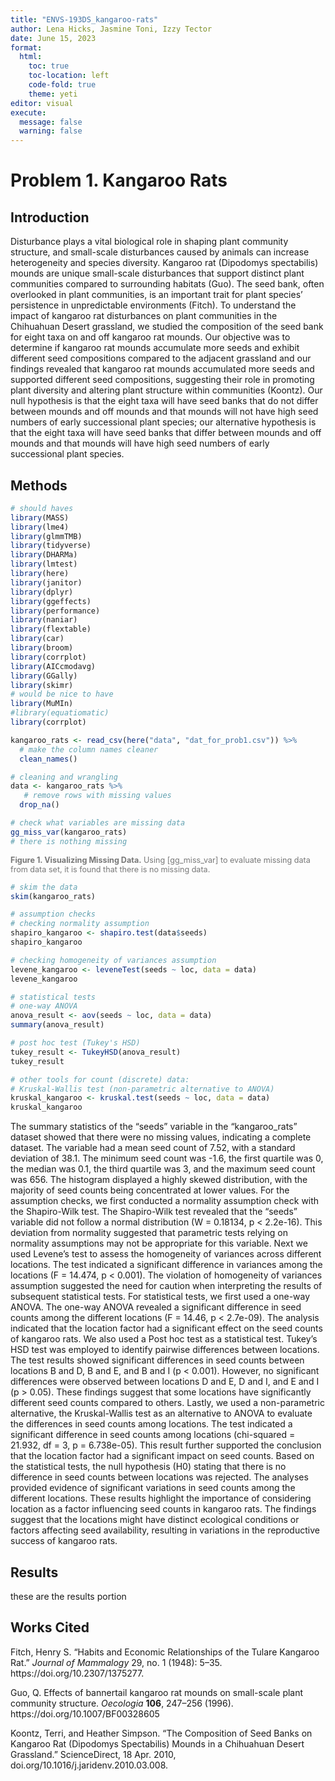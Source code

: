 ```yaml
---
title: "ENVS-193DS_kangaroo-rats"
author: Lena Hicks, Jasmine Toni, Izzy Tector
date: June 15, 2023
format: 
  html:
    toc: true
    toc-location: left
    code-fold: true
    theme: yeti
editor: visual
execute: 
  message: false
  warning: false
---
```


# Problem 1. Kangaroo Rats

## Introduction

Disturbance plays a vital biological role in shaping plant community structure, and small-scale disturbances caused by animals can increase heterogeneity and species diversity. Kangaroo rat (Dipodomys spectabilis) mounds are unique small-scale disturbances that support distinct plant communities compared to surrounding habitats (Guo). The seed bank, often overlooked in plant communities, is an important trait for plant species' persistence in unpredictable environments (Fitch). To understand the impact of kangaroo rat disturbances on plant communities in the Chihuahuan Desert grassland, we studied the composition of the seed bank for eight taxa on and off kangaroo rat mounds. Our objective was to determine if kangaroo rat mounds accumulate more seeds and exhibit different seed compositions compared to the adjacent grassland and our findings revealed that kangaroo rat mounds accumulated more seeds and supported different seed compositions, suggesting their role in promoting plant diversity and altering plant structure within communities (Koontz). Our null hypothesis is that the eight taxa will have seed banks that do not differ between mounds and off mounds and that mounds will not have high seed numbers of early successional plant species; our alternative hypothesis is that the eight taxa will have seed banks that differ between mounds and off mounds and that mounds will have high seed numbers of early successional plant species.

## Methods

```r
# should haves
library(MASS) 
library(lme4)
library(glmmTMB)
library(tidyverse)
library(DHARMa)
library(lmtest)
library(here)
library(janitor)
library(dplyr)
library(ggeffects)
library(performance)
library(naniar)
library(flextable)
library(car)
library(broom)
library(corrplot)
library(AICcmodavg)
library(GGally)
library(skimr)
# would be nice to have
library(MuMIn)
#library(equatiomatic)
library(corrplot)
```

```r
kangaroo_rats <- read_csv(here("data", "dat_for_prob1.csv")) %>% 
  # make the column names cleaner
  clean_names()

# cleaning and wrangling
data <- kangaroo_rats %>%
   # remove rows with missing values
  drop_na()   
```

```r
# check what variables are missing data
gg_miss_var(kangaroo_rats)
# there is nothing missing
```

::: {style="font-size: 90%; color: #787878;"}
**Figure 1. Visualizing Missing Data.** Using \[gg_miss_var\] to evaluate missing data from data set, it is found that there is no missing data.
:::

```r
# skim the data
skim(kangaroo_rats)
```

```r
# assumption checks
# checking normality assumption 
shapiro_kangaroo <- shapiro.test(data$seeds)
shapiro_kangaroo

# checking homogeneity of variances assumption
levene_kangaroo <- leveneTest(seeds ~ loc, data = data)
levene_kangaroo
```

```r
# statistical tests
# one-way ANOVA
anova_result <- aov(seeds ~ loc, data = data)
summary(anova_result)

# post hoc test (Tukey's HSD)
tukey_result <- TukeyHSD(anova_result)
tukey_result 

# other tools for count (discrete) data:
# Kruskal-Wallis test (non-parametric alternative to ANOVA)
kruskal_kangaroo <- kruskal.test(seeds ~ loc, data = data)
kruskal_kangaroo
```

The summary statistics of the "seeds" variable in the "kangaroo_rats" dataset showed that there were no missing values, indicating a complete dataset. The variable had a mean seed count of 7.52, with a standard deviation of 38.1. The minimum seed count was -1.6, the first quartile was 0, the median was 0.1, the third quartile was 3, and the maximum seed count was 656. The histogram displayed a highly skewed distribution, with the majority of seed counts being concentrated at lower values. For the assumption checks, we first conducted a normality assumption check with the Shapiro-Wilk test. The Shapiro-Wilk test revealed that the "seeds" variable did not follow a normal distribution (W = 0.18134, p \< 2.2e-16). This deviation from normality suggested that parametric tests relying on normality assumptions may not be appropriate for this variable. Next we used Levene's test to assess the homogeneity of variances across different locations. The test indicated a significant difference in variances among the locations (F = 14.474, p \< 0.001). The violation of homogeneity of variances assumption suggested the need for caution when interpreting the results of subsequent statistical tests. For statistical tests, we first used a one-way ANOVA. The one-way ANOVA revealed a significant difference in seed counts among the different locations (F = 14.46, p \< 2.7e-09). The analysis indicated that the location factor had a significant effect on the seed counts of kangaroo rats. We also used a Post hoc test as a statistical test. Tukey's HSD test was employed to identify pairwise differences between locations. The test results showed significant differences in seed counts between locations B and D, B and E, and B and I (p \< 0.001). However, no significant differences were observed between locations D and E, D and I, and E and I (p \> 0.05). These findings suggest that some locations have significantly different seed counts compared to others. Lastly, we used a non-parametric alternative, the Kruskal-Wallis test as an alternative to ANOVA to evaluate the differences in seed counts among locations. The test indicated a significant difference in seed counts among locations (chi-squared = 21.932, df = 3, p = 6.738e-05). This result further supported the conclusion that the location factor had a significant impact on seed counts. Based on the statistical tests, the null hypothesis (H0) stating that there is no difference in seed counts between locations was rejected. The analyses provided evidence of significant variations in seed counts among the different locations. These results highlight the importance of considering location as a factor influencing seed counts in kangaroo rats. The findings suggest that the locations might have distinct ecological conditions or factors affecting seed availability, resulting in variations in the reproductive success of kangaroo rats.

## Results

these are the results portion

## Works Cited

Fitch, Henry S. "Habits and Economic Relationships of the Tulare Kangaroo Rat." *Journal of Mammalogy* 29, no. 1 (1948): 5--35. https://doi.org/10.2307/1375277.

Guo, Q. Effects of bannertail kangaroo rat mounds on small-scale plant community structure. *Oecologia* **106**, 247--256 (1996). https://doi.org/10.1007/BF00328605

Koontz, Terri, and Heather Simpson. "The Composition of Seed Banks on Kangaroo Rat (Dipodomys Spectabilis) Mounds in a Chihuahuan Desert Grassland." ScienceDirect, 18 Apr. 2010, doi.org/10.1016/j.jaridenv.2010.03.008.

\
